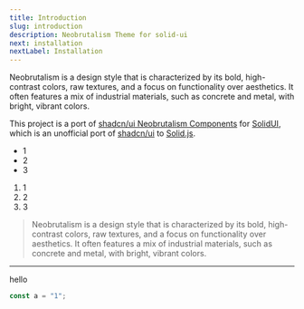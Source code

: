 ```yaml
---
title: Introduction
slug: introduction
description: Neobrutalism Theme for solid-ui
next: installation
nextLabel: Installation
---
```


Neobrutalism is a design style that is characterized by its bold, high-contrast colors, raw textures, and a focus on functionality over aesthetics. It often features a mix of industrial materials, such as concrete and metal, with bright, vibrant colors.

This project is a port of [shadcn/ui Neobrutalism Components](https://www.neobrutalism.dev/docs) for [SolidUI](https://www.solid-ui.com/), which is an unofficial port of [shadcn/ui](https://ui.shadcn.com/) to [Solid.js](https://www.solidjs.com/).

- 1
- 2
- 3

1. 1
2. 2
3. 3

> Neobrutalism is a design style that is characterized by its bold, high-contrast colors, raw textures, and a focus on functionality over aesthetics. It often features a mix of industrial materials, such as concrete and metal, with bright, vibrant colors.

---

hello

```ts
const a = "1";
```